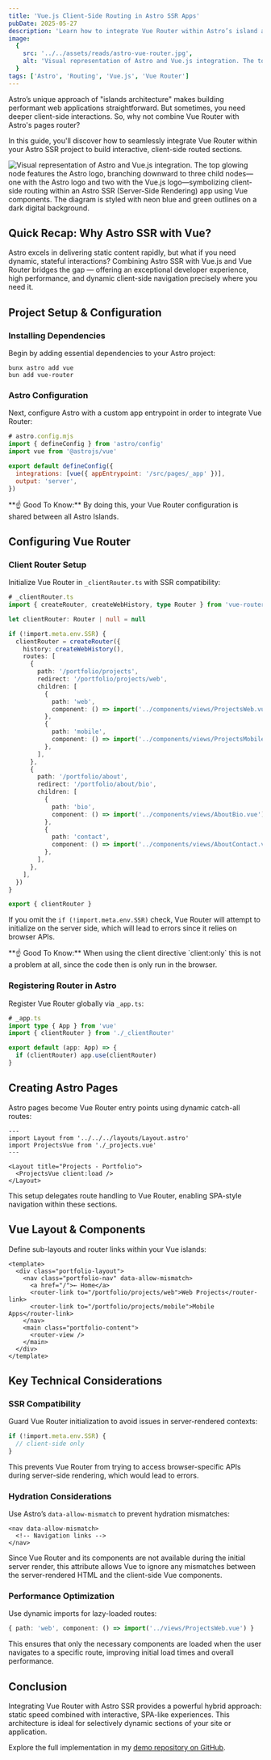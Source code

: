 ```yaml
---
title: 'Vue.js Client-Side Routing in Astro SSR Apps'
pubDate: 2025-05-27
description: 'Learn how to integrate Vue Router within Astro’s island architecture for smooth client-side navigation in specific sections of your application.'
image:
  {
    src: '../../assets/reads/astro-vue-router.jpg',
    alt: 'Visual representation of Astro and Vue.js integration. The top glowing node features the Astro logo, branching downward to three child nodes—one with the Astro logo and two with the Vue.js logo—symbolizing client-side routing within an Astro SSR (Server-Side Rendering) app using Vue components. The diagram is styled with neon blue and green outlines on a dark digital background.',
  }
tags: ['Astro', 'Routing', 'Vue.js', 'Vue Router']
---
```



Astro’s unique approach of "islands architecture" makes building performant web applications straightforward. But sometimes, you need deeper client-side interactions. So, why not combine Vue Router with Astro's pages router?

In this guide, you'll discover how to seamlessly integrate Vue Router within your Astro SSR project to build interactive, client-side routed sections.

<Image
  src={coverImage}
  alt="Visual representation of Astro and Vue.js integration. The top glowing node features the Astro logo, branching downward to three child nodes—one with the Astro logo and two with the Vue.js logo—symbolizing client-side routing within an Astro SSR (Server-Side Rendering) app using Vue components. The diagram is styled with neon blue and green outlines on a dark digital background."
  caption="Seamless Vue.js client-side routing within an Astro-powered SSR architecture."
  lazy={false}
/>

## Quick Recap: Why Astro SSR with Vue?

Astro excels in delivering static content rapidly, but what if you need dynamic, stateful interactions? Combining Astro SSR with Vue.js and Vue Router bridges the gap — offering an exceptional developer experience, high performance, and dynamic client-side navigation precisely where you need it.

## Project Setup & Configuration

### Installing Dependencies

Begin by adding essential dependencies to your Astro project:

```shell
bunx astro add vue
bun add vue-router
```

### Astro Configuration

Next, configure Astro with a custom app entrypoint in order to integrate Vue Router:

```javascript wrap {6}
# astro.config.mjs
import { defineConfig } from 'astro/config'
import vue from '@astrojs/vue'

export default defineConfig({
  integrations: [vue({ appEntrypoint: '/src/pages/_app' })],
  output: 'server',
})
```

<Note>
  **☝️ Good To Know:** By doing this, your Vue Router configuration is shared
  between all Astro Islands.
</Note>

## Configuring Vue Router

### Client Router Setup

Initialize Vue Router in `_clientRouter.ts` with SSR compatibility:

```typescript wrap
# _clientRouter.ts
import { createRouter, createWebHistory, type Router } from 'vue-router'

let clientRouter: Router | null = null

if (!import.meta.env.SSR) {
  clientRouter = createRouter({
    history: createWebHistory(),
    routes: [
      {
        path: '/portfolio/projects',
        redirect: '/portfolio/projects/web',
        children: [
          {
            path: 'web',
            component: () => import('../components/views/ProjectsWeb.vue'),
          },
          {
            path: 'mobile',
            component: () => import('../components/views/ProjectsMobile.vue'),
          },
        ],
      },
      {
        path: '/portfolio/about',
        redirect: '/portfolio/about/bio',
        children: [
          {
            path: 'bio',
            component: () => import('../components/views/AboutBio.vue'),
          },
          {
            path: 'contact',
            component: () => import('../components/views/AboutContact.vue'),
          },
        ],
      },
    ],
  })
}

export { clientRouter }
```

If you omit the `if (!import.meta.env.SSR)` check, Vue Router will attempt to initialize on the server side, which will lead to errors since it relies on browser APIs.

<Note>
  **☝️ Good To Know:** When using the client directive `client:only` this is not
  a problem at all, since the code then is only run in the browser.
</Note>

### Registering Router in Astro

Register Vue Router globally via `_app.ts`:

```typescript {6}
# _app.ts
import type { App } from 'vue'
import { clientRouter } from './_clientRouter'

export default (app: App) => {
  if (clientRouter) app.use(clientRouter)
}
```

## Creating Astro Pages

Astro pages become Vue Router entry points using dynamic catch-all routes:

```astro {7} title="[...path].astro"
---
import Layout from '../../../layouts/Layout.astro'
import ProjectsVue from './_projects.vue'
---

<Layout title="Projects - Portfolio">
  <ProjectsVue client:load />
</Layout>
```

This setup delegates route handling to Vue Router, enabling SPA-style navigation within these sections.

## Vue Layout & Components

Define sub-layouts and router links within your Vue islands:

```vue wrap {5,6,9} title="_projects.vue"
<template>
  <div class="portfolio-layout">
    <nav class="portfolio-nav" data-allow-mismatch>
      <a href="/">← Home</a>
      <router-link to="/portfolio/projects/web">Web Projects</router-link>
      <router-link to="/portfolio/projects/mobile">Mobile Apps</router-link>
    </nav>
    <main class="portfolio-content">
      <router-view />
    </main>
  </div>
</template>
```

## Key Technical Considerations

### SSR Compatibility

Guard Vue Router initialization to avoid issues in server-rendered contexts:

```typescript
if (!import.meta.env.SSR) {
  // client-side only
}
```

This prevents Vue Router from trying to access browser-specific APIs during server-side rendering, which would lead to errors.

### Hydration Considerations

Use Astro’s `data-allow-mismatch` to prevent hydration mismatches:

```vue
<nav data-allow-mismatch>
  <!-- Navigation links -->
</nav>
```

Since Vue Router and its components are not available during the initial server render, this attribute allows Vue to ignore any mismatches between the server-rendered HTML and the client-side Vue components.

### Performance Optimization

Use dynamic imports for lazy-loaded routes:

```typescript wrap
{ path: 'web', component: () => import('../views/ProjectsWeb.vue') }
```

This ensures that only the necessary components are loaded when the user navigates to a specific route, improving initial load times and overall performance.

## Conclusion

Integrating Vue Router with Astro SSR provides a powerful hybrid approach: static speed combined with interactive, SPA-like experiences. This architecture is ideal for selectively dynamic sections of your site or application.

Explore the full implementation in my [demo repository on GitHub](https://github.com/florivdg/astro-vue-router).
